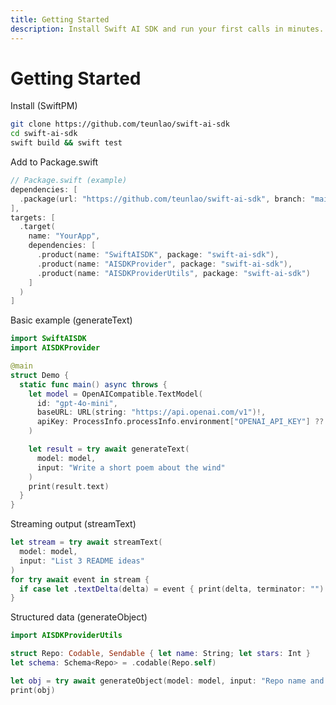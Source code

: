```yaml
---
title: Getting Started
description: Install Swift AI SDK and run your first calls in minutes.
---
```


# Getting Started

Install (SwiftPM)

```bash
git clone https://github.com/teunlao/swift-ai-sdk
cd swift-ai-sdk
swift build && swift test
```

Add to Package.swift

```swift
// Package.swift (example)
dependencies: [
  .package(url: "https://github.com/teunlao/swift-ai-sdk", branch: "main")
],
targets: [
  .target(
    name: "YourApp",
    dependencies: [
      .product(name: "SwiftAISDK", package: "swift-ai-sdk"),
      .product(name: "AISDKProvider", package: "swift-ai-sdk"),
      .product(name: "AISDKProviderUtils", package: "swift-ai-sdk")
    ]
  )
]
```

Basic example (generateText)

```swift
import SwiftAISDK
import AISDKProvider

@main
struct Demo {
  static func main() async throws {
    let model = OpenAICompatible.TextModel(
      id: "gpt-4o-mini",
      baseURL: URL(string: "https://api.openai.com/v1")!,
      apiKey: ProcessInfo.processInfo.environment["OPENAI_API_KEY"] ?? ""
    )

    let result = try await generateText(
      model: model,
      input: "Write a short poem about the wind"
    )
    print(result.text)
  }
}
```

Streaming output (streamText)

```swift
let stream = try await streamText(
  model: model,
  input: "List 3 README ideas"
)
for try await event in stream {
  if case let .textDelta(delta) = event { print(delta, terminator: "") }
}
```

Structured data (generateObject)

```swift
import AISDKProviderUtils

struct Repo: Codable, Sendable { let name: String; let stars: Int }
let schema: Schema<Repo> = .codable(Repo.self)

let obj = try await generateObject(model: model, input: "Repo name and stars", schema: schema)
print(obj)
```

